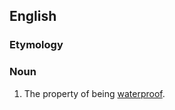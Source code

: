 ==English==

===Etymology===
{{suffix|waterproof|ness|lang=en}}

===Noun===
{{en-noun|-}}

# The property of being [[waterproof]].
